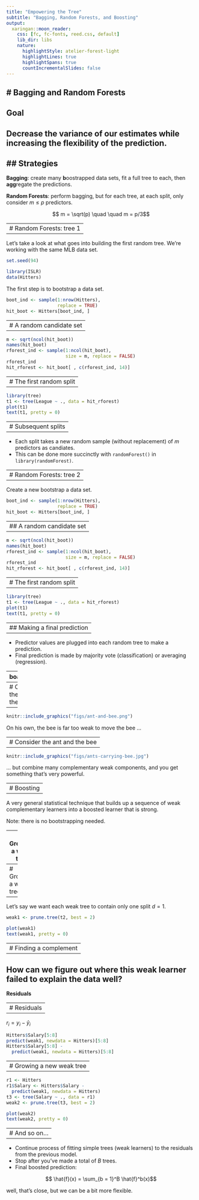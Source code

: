 ```yaml
---
title: "Empowering the Tree"
subtitle: "Bagging, Random Forests, and Boosting"
output:
  xaringan::moon_reader:
    css: [fc, fc-fonts, reed.css, default]
    lib_dir: libs
    nature:
      highlightStyle: atelier-forest-light
      highlightLines: true
      highlightSpans: true
      countIncrementalSlides: false
---
```


# Bagging and Random Forests
--

## Goal

Decrease the variance of our estimates while increasing the flexibility of the prediction.
--

## Strategies
--

**Bagging**: create many **b**oostrapped data sets, fit a full tree to each, then **agg**regate the predictions.

**Random Forests**: perform bagging, but for each tree, at each split, only consider $m \le p$ predictors.

$$ m = \sqrt(p) \quad \quad m = p/3$$

---
# Random Forests: tree 1 
--

Let's take a look at what goes into building the first random tree. We're working with the same MLB data set.

```r
set.seed(94)
```

```r
library(ISLR)
data(Hitters)
```

The first step is to bootstrap a data set.

```r
boot_ind <- sample(1:nrow(Hitters), 
                   replace = TRUE)
hit_boot <- Hitters[boot_ind, ]
```

---
# A random candidate set 
--

```r
m <- sqrt(ncol(hit_boot))
names(hit_boot)
rforest_ind <- sample(1:ncol(hit_boot),
                      size = m, replace = FALSE)
rforest_ind
hit_rforest <- hit_boot[ , c(rforest_ind, 14)]
```


---
# The first random split 
--

```r
library(tree)
t1 <- tree(League ~ ., data = hit_rforest)
plot(t1)
text(t1, pretty = 0)
```


---
# Subsequent splits 
--

- Each split takes a new random sample (without replacement) of $m$ predictors as candiates.
- This can be done more succinctly with `randomForest()` in `library(randomForest)`.


---
# Random Forests: tree 2 
--

Create a new bootstrap a data set.

```r
boot_ind <- sample(1:nrow(Hitters), 
                   replace = TRUE)
hit_boot <- Hitters[boot_ind, ]
```


---
## A random candidate set 
--

```r
m <- sqrt(ncol(hit_boot))
names(hit_boot)
rforest_ind <- sample(1:ncol(hit_boot),
                      size = m, replace = FALSE)
rforest_ind
hit_rforest <- hit_boot[ , c(rforest_ind, 14)]
```


---
# The first random split 
--

```r
library(tree)
t1 <- tree(League ~ ., data = hit_rforest)
plot(t1)
text(t1, pretty = 0)
```


---
## Making a final prediction 
--

- Predictor values are plugged into each random tree to make a prediction.
- Final prediction is made by majority vote (classification) or averaging (regression).


---
boardwork


---
# Consider the ant and the bee
--

```r
knitr::include_graphics("figs/ant-and-bee.png")
```

On his own, the bee is far too weak to move the bee ...


---
# Consider the ant and the bee
--

```r
knitr::include_graphics("figs/ants-carrying-bee.jpg")
```

... but combine many complementary weak components, and you get something that's very powerful.


---
# Boosting 
--

A very general statistical technique that builds up a sequence of weak complementary learners into a boosted learner that is strong.

Note: there is no bootstrapping needed.


---
# Growing a weak tree 

Back to the regression setting...

```r
t2 <- tree(Salary ~ ., data = Hitters)
```

```r
plot(t2)
text(t2, pretty = 0)
```

---
# Growing a weak tree 
--

Let's say we want each weak tree to contain only one split $d = 1$.

```r
weak1 <- prune.tree(t2, best = 2)
```

```r
plot(weak1)
text(weak1, pretty = 0)
```


---
# Finding a complement
--

How can we figure out where this weak learner failed to explain the data well?
--


**Residuals**



---
# Residuals
--

$r_i = y_i - \hat{y}_i$

```r
Hitters$Salary[5:8]
predict(weak1, newdata = Hitters)[5:8]
Hitters$Salary[5:8] - 
  predict(weak1, newdata = Hitters)[5:8]
```


---
# Growing a new weak tree 
--

```r
r1 <- Hitters
r1$Salary <- Hitters$Salary - 
  predict(weak1, newdata = Hitters)
t3 <- tree(Salary ~ ., data = r1)
weak2 <- prune.tree(t3, best = 2)
```

```r
plot(weak2)
text(weak2, pretty = 0)
```

---
# And so on...
--

- Continue process of fitting simple trees (weak learners) to the residuals from the previous model.
- Stop after you've made a total of $B$ trees.
- Final boosted prediction:

$$ \hat{f}(x) = \sum_{b = 1}^B \hat{f}^b(x)$$

well, that's close, but we can be a bit more flexible.





